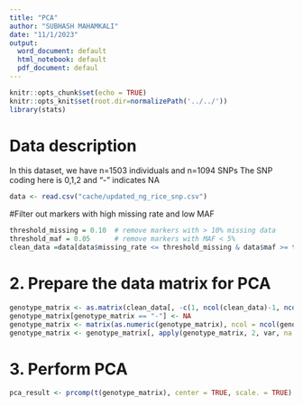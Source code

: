 ---
title: "PCA"
author: "SUBHASH MAHAMKALI"
date: "11/1/2023"
output:
  word_document: default
  html_notebook: default
  pdf_document: defaul
---

```{r setup, include=FALSE}
knitr::opts_chunk$set(echo = TRUE)
knitr::opts_knit$set(root.dir=normalizePath('../../')) 
library(stats)
```
# Data description

In this dataset, we have n=1503 individuals and n=1094 SNPs
The SNP coding here is 0,1,2 and "-" indicates NA

```{r, eval=TRUE}
data <- read.csv("cache/updated_ng_rice_snp.csv")
```



#Filter out markers with high missing rate and low MAF
```{r}
threshold_missing = 0.10  # remove markers with > 10% missing data
threshold_maf = 0.05      # remove markers with MAF < 5%
clean_data =data[data$missing_rate <= threshold_missing & data$maf >= threshold_maf, ]
```

# 2. Prepare the data matrix for PCA
```{r}
genotype_matrix <- as.matrix(clean_data[, -c(1, ncol(clean_data)-1, ncol(clean_data))])
genotype_matrix[genotype_matrix == "-"] <- NA
genotype_matrix <- matrix(as.numeric(genotype_matrix), ncol = ncol(genotype_matrix))
genotype_matrix <- genotype_matrix[, apply(genotype_matrix, 2, var, na.rm = TRUE) > 0]
```

# 3. Perform PCA
```{r}
pca_result <- prcomp(t(genotype_matrix), center = TRUE, scale. = TRUE)
```


